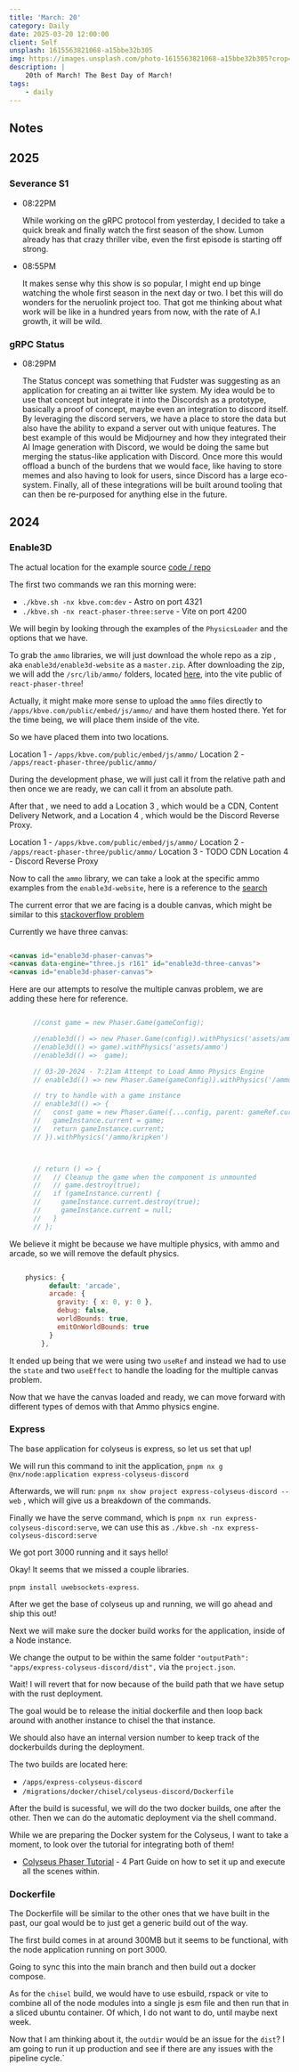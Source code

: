 ```yaml
---
title: 'March: 20'
category: Daily
date: 2025-03-20 12:00:00
client: Self
unsplash: 1615563821068-a15bbe32b305
img: https://images.unsplash.com/photo-1615563821068-a15bbe32b305?crop=entropy&cs=srgb&fm=jpg&ixid=MnwzNjM5Nzd8MHwxfHJhbmRvbXx8fHx8fHx8fDE2ODE3NDg2ODY&ixlib=rb-4.0.3&q=85
description: |
    20th of March! The Best Day of March!
tags:
    - daily
---
```


## Notes


## 2025

### Severance S1

-   08:22PM

    While working on the gRPC protocol from yesterday, I decided to take a quick break and finally watch the first season of the show.
    Lumon already has that crazy thriller vibe, even the first episode is starting off strong.


-   08:55PM

    It makes sense why this show is so popular, I might end up binge watching the whole first season in the next day or two.
    I bet this will do wonders for the neruolink project too.
    That got me thinking about what work will be like in a hundred years from now, with the rate of A.I growth, it will be wild.

### gRPC Status

-   08:29PM

    The Status concept was something that Fudster was suggesting as an application for creating an ai twitter like system.
    My idea would be to use that concept but integrate it into the Discordsh as a prototype, basically a proof of concept, maybe even an integration to discord itself.
    By leveraging the discord servers, we have a place to store the data but also have the ability to expand a server out with unique features.
    The best example of this would be Midjourney and how they integrated their AI Image generation with Discord, we would be doing the same but merging the status-like application with Discord.
    Once more this would offload a bunch of the burdens that we would face, like having to store memes and also having to look for users, since Discord has a large eco-system.
    Finally, all of these integrations will be built around tooling that can then be re-purposed for anything else in the future.

## 2024


### Enable3D

The actual location for the example source [code / repo](https://github.com/enable3d/enable3d-website/tree/master/src/examples)

The first two commands we ran this morning were: 

- `./kbve.sh -nx kbve.com:dev` - Astro on port 4321
- `./kbve.sh -nx react-phaser-three:serve` - Vite on port 4200

We will begin by looking through the examples of the `PhysicsLoader` and the options that we have.

To grab the `ammo` libraries, we will just download the whole repo as a zip , aka `enable3d/enable3d-website` as a `master.zip`.
After downloading the zip, we will add the `/src/lib/ammo/` folders, located [here](https://github.com/enable3d/enable3d-website/tree/master/src/lib/ammo), into the vite public of `react-phaser-three`!

Actually, it might make more sense to upload the `ammo` files directly to `/apps/kbve.com/public/embed/js/ammo/` and have them hosted there.
Yet for the time being, we will place them inside of the vite.

So we have placed them into two locations. 

Location 1 - `/apps/kbve.com/public/embed/js/ammo/`
Location 2 - `/apps/react-phaser-three/public/ammo/`

During the development phase, we will just call it from the relative path and then once we are ready, we can call it from an absolute path.

After that , we need to add a Location 3 , which would be a CDN, Content Delivery Network, and a Location 4 , which would be the Discord Reverse Proxy.

Location 1 - `/apps/kbve.com/public/embed/js/ammo/`
Location 2 - `/apps/react-phaser-three/public/ammo/`
Location 3 - TODO CDN
Location 4 - Discord Reverse Proxy

Now to call the `ammo` library, we can take a look at the specific ammo examples from the `enable3d-website`, here is a reference to the [search](https://github.com/search?q=repo%3Aenable3d%2Fenable3d-website%20ammo&type=code)

The current error that we are facing is a double canvas, which might be similar to this [stackoverflow problem](https://stackoverflow.com/questions/73910900/why-are-multiple-canvases-being-made-in-my-phaser-react-app)

Currently we have three canvas:

```html

<canvas id="enable3d-phaser-canvas">
<canvas data-engine="three.js r161" id="enable3d-three-canvas">
<canvas id="enable3d-phaser-canvas">

```

Here are our attempts to resolve the multiple canvas problem, we are adding these here for reference.


```javascript

      //const game = new Phaser.Game(gameConfig); 

      //enable3d(() => new Phaser.Game(config)).withPhysics('assets/ammo')
      //enable3d(() => game).withPhysics('assets/ammo')
      //enable3d(() =>  game);

      // 03-20-2024 - 7:21am Attempt to Load Ammo Physics Engine 
      // enable3d(() => new Phaser.Game(gameConfig)).withPhysics('/ammo/kripken')

      // try to handle with a game instance
      // enable3d(() => {
      //   const game = new Phaser.Game({...config, parent: gameRef.current});
      //   gameInstance.current = game;
      //   return gameInstance.current;
      // }).withPhysics('/ammo/kripken')



      // return () => {
      //   // Cleanup the game when the component is unmounted
      //   // game.destroy(true);
      //   if (gameInstance.current) {
      //     gameInstance.current.destroy(true);
      //     gameInstance.current = null;
      //   }
      // };

```

We believe it might be because we have multiple physics, with ammo and arcade, so we will remove the default physics.

```javascript

    physics: {
          default: 'arcade',
          arcade: {
            gravity: { x: 0, y: 0 },
            debug: false,
            worldBounds: true,
            emitOnWorldBounds: true
          }
        },

```

It ended up being that we were using two `useRef` and instead we had to use the `state` and two `useEffect` to handle the loading for the multiple canvas problem.

Now that we have the canvas loaded and ready, we can move forward with different types of demos with that Ammo physics engine.

### Express

The base application for colyseus is express, so let us set that up!

We will run this command to init the application, `pnpm nx g @nx/node:application express-colyseus-discord`

Afterwards, we will run: `pnpm nx show project express-colyseus-discord --web` , which will give us a breakdown of the commands.

Finally we have the serve command, which is `pnpm nx run express-colyseus-discord:serve`, we can use this as `./kbve.sh -nx express-colyseus-discord:serve`

We got port 3000 running and it says hello!

Okay! It seems that we missed a couple libraries. 

`pnpm install uwebsockets-express`.

After we get the base of colyseus up and running, we will go ahead and ship this out!

Next we will make sure the docker build works for the application, inside of a Node instance.

We change the output to be within the same folder `"outputPath": "apps/express-colyseus-discord/dist",` via the `project.json`.

Wait! I will revert that for now because of the build path that we have setup with the rust deployment. 

The goal would be to release the initial dockerfile and then loop back around with another instance to chisel the that instance.

We should also have an internal version number to keep track of the dockerbuilds during the deployment.

The two builds are located here:

- `/apps/express-colyseus-discord`
- `/migrations/docker/chisel/colyseus-discord/Dockerfile`

After the build is sucessful, we will do the two docker builds, one after the other.
Then we can do the automatic deployment via the shell command.

While we are preparing the Docker system for the Colyseus, I want to take a moment, to look over the tutorial for integrating both of them!

- [Colyseus Phaser Tutorial](https://learn.colyseus.io/phaser/1-basic-player-movement) - 4 Part Guide on how to set it up and execute all the scenes within.


### Dockerfile

The Dockerfile will be similar to the other ones that we have built in the past, our goal would be to just get a generic build out of the way.

The first build comes in at around 300MB but it seems to be functional, with the node application running on port 3000.

Going to sync this into the main branch and then build out a docker compose.

As for the `chisel` build, we would have to use esbuild, rspack or vite to combine all of the node modules into a single js esm file and then run that in a sliced ubuntu container.
Of which, I do not want to do, until maybe next week.

Now that I am thinking about it, the `outdir` would be an issue for the `dist`? I am going to run it up production and see if there are any issues with the pipeline cycle.`
